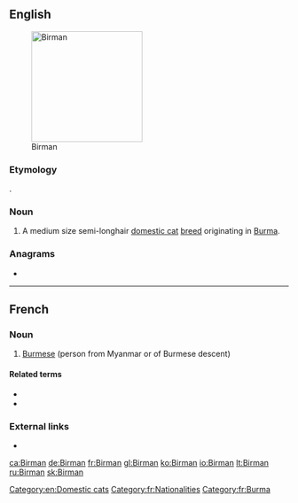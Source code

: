 {{also|birman}}
==English==
[[Image:Minerva-25.jpg|thumb|200px|Birman]]

===Etymology===
{{etyl|fr|en}} {{m|fr|Birman}}.

===Noun===
{{en-noun|head=[[Birman]]|~}}

# A medium size semi-longhair [[domestic cat]] [[breed]] originating in [[Burma]].

{{wikipedia|Birman}}
{{commonscat|Birman}}

===Anagrams===
* {{l|en|minbar}}

[[Category:en:Domestic cats]]

----

==French==

===Noun===
{{fr-noun|m|f=Birmane}}

# [[Burmese]] (person from Myanmar or of Burmese descent)

====Related terms====
* {{l|fr|birman}}
* {{l|fr|Birmanie}}

===External links===
* {{R:TLFi}}

[[Category:fr:Nationalities]]
[[Category:fr:Burma]]

[[ca:Birman]]
[[de:Birman]]
[[fr:Birman]]
[[gl:Birman]]
[[ko:Birman]]
[[io:Birman]]
[[lt:Birman]]
[[ru:Birman]]
[[sk:Birman]]